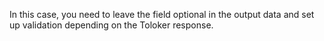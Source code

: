 <Cut title="How do I, depending on the option selected, show a photo and make it mandatory or hide it and make it optional?">

In this case, you need to leave the field optional in the output data and set up validation depending on the Toloker response.

</Cut>